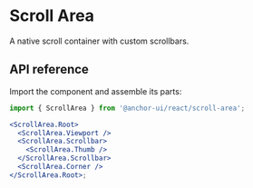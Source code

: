# Scroll Area

<Subtitle>A native scroll container with custom scrollbars.</Subtitle>

<Meta
  name="description"
  content="A high-quality, unstyled React scroll area that provides a native scroll container with custom scrollbars."
/>

<Demo path="./demos/hero" />

## API reference

Import the component and assemble its parts:

```jsx title="Anatomy"
import { ScrollArea } from '@anchor-ui/react/scroll-area';

<ScrollArea.Root>
  <ScrollArea.Viewport />
  <ScrollArea.Scrollbar>
    <ScrollArea.Thumb />
  </ScrollArea.Scrollbar>
  <ScrollArea.Corner />
</ScrollArea.Root>;
```

<Reference component="ScrollArea" parts="Root, Viewport, Scrollbar, Thumb, Corner" />
